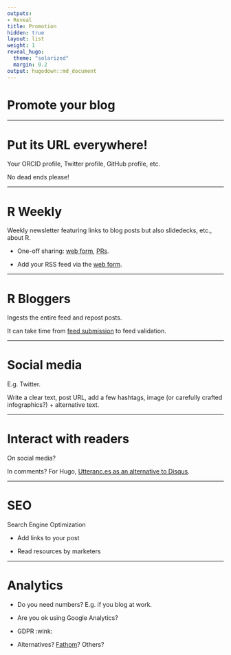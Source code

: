 ```yaml
---
outputs:
- Reveal
title: Promotion
hidden: true
layout: list
weight: 1
reveal_hugo:
  theme: "solarized"
  margin: 0.2
output: hugodown::md_document
---
```


# Promote your blog

---

# Put its URL everywhere!

Your ORCID profile, Twitter profile, GitHub profile, etc.

No dead ends please!

---

# R Weekly

Weekly newsletter featuring links to blog posts but also slidedecks, etc., about R.

* One-off sharing: [web form](https://rweekly.org/submit), [PRs](https://github.com/rweekly/rweekly.org).

* Add your RSS feed via the [web form](https://rweekly.org/submit).

---

# R Bloggers

Ingests the entire feed and repost posts.

It can take time from [feed submission](https://www.r-bloggers.com/add-your-blog/) to feed validation.

---

# Social media

E.g. Twitter.

Write a clear text, post URL, add a few hashtags, image (or carefully crafted infographics?) + alternative text.

---

# Interact with readers

On social media?

In comments? For Hugo, [Utteranc.es as an alternative to Disqus](https://masalmon.eu/2019/10/02/disqus/).

---

# SEO

Search Engine Optimization

* Add links to your post

* Read resources by marketers

---

# Analytics

* Do you need numbers? E.g. if you blog at work.

* Are you ok using Google Analytics? 

* GDPR :wink:

* Alternatives? [Fathom](https://usefathom.com/)? Others?
